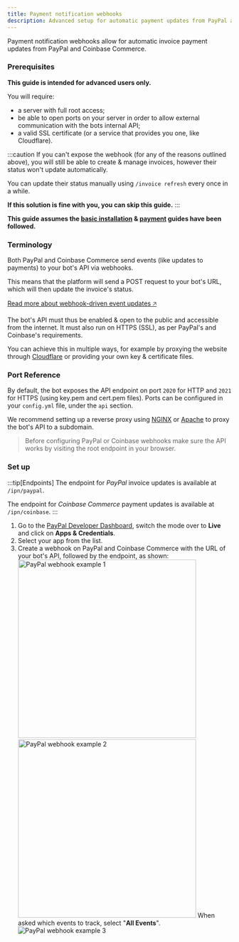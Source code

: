 ```yaml
---
title: Payment notification webhooks
description: Advanced setup for automatic payment updates from PayPal and Coinbase.
---
```


Payment notification webhooks allow for automatic invoice payment updates from PayPal and Coinbase Commerce.

### Prerequisites

**This guide is intended for advanced users only.**

You will require:

-   a server with full root access;
-   be able to open ports on your server in order to allow external communication with the bots internal API;
-   a valid SSL certificate (or a service that provides you one, like Cloudflare).

:::caution
If you can't expose the webhook (for any of the reasons outlined above), you will still be able to create & manage invoices, however their status won't update automatically.

You can update their status manually using `/invoice refresh` every once in a while.

**If this solution is fine with you, you can skip this guide.**
:::

**This guide assumes the [basic installation](/guides/installation) & [payment](/guides/paypal) guides have been followed.**

### Terminology

Both PayPal and Coinbase Commerce send events (like updates to payments) to your bot's API via webhooks.

This means that the platform will send a POST request to your bot's URL, which will then update the invoice's status.

[Read more about webhook-driven event updates 🡥](https://developer.paypal.com/api/rest/webhooks/)

The bot's API must thus be enabled & open to the public and accessible from the internet. It must also run on HTTPS (SSL), as per PayPal's and Coinbase's requirements.

You can achieve this in multiple ways, for example by proxying the website through [Cloudflare](https://www.cloudflare.com/) or providing your own key & certificate files.

### Port Reference

By default, the bot exposes the API endpoint on port `2020` for HTTP and `2021` for HTTPS (using key.pem and cert.pem files).
Ports can be configured in your `config.yml` file, under the `api` section.

We recommend setting up a reverse proxy using [NGINX](https://www.nginx.com/) or [Apache](https://httpd.apache.org/) to proxy the bot's API to a subdomain.

> Before configuring PayPal or Coinbase webhooks make sure the API works by visiting the root endpoint in your browser.

### Set up

:::tip[Endpoints]
The endpoint for _PayPal_ invoice updates is available at `/ipn/paypal`.

The endpoint for _Coinbase Commerce_ payment updates is available at `/ipn/coinbase`.
:::

1.  Go to the [PayPal Developer Dashboard](https://developer.paypal.com/dashboard/applications/live), switch the mode over to **Live** and click on **Apps & Credentials**.
2.  Select your app from the list.
3.  Create a webhook on PayPal and Coinbase Commerce with the URL of your bot's API, followed by the endpoint, as shown:
    <img alt="PayPal webhook example 1" src="/webhooks/add-webhook-hover.png" width="400"/>
    <img alt="PayPal webhook example 2" src="/webhooks/paypal-modal-add.png" width="400"/>
    When asked which events to track, select "**All Events**".
    <img alt="PayPal webhook example 3" src="/webhooks/paypal-webhook.png"/>
